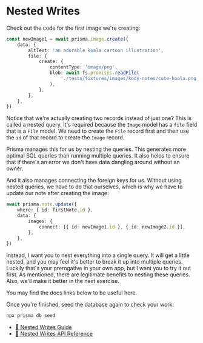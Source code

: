 # Nested Writes

Check out the code for the first image we're creating:

```ts lines=4-11
const newImage1 = await prisma.image.create({
	data: {
		altText: 'an adorable koala cartoon illustration',
		file: {
			create: {
				contentType: 'image/png',
				blob: await fs.promises.readFile(
					'./tests/fixtures/images/kody-notes/cute-koala.png',
				),
			},
		},
	},
})
```

Notice that we're actually creating two records instead of just one? This is
called a nested query. It's required because the `Image` model has a
`file` field that is a `File` model. We need to create the `File` record first
and then use the `id` of that record to create the `Image` record.

Prisma manages this for us by nesting the queries. This generates more optimal
SQL queries than running multiple queries. It also helps to ensure that if
there's an error we don't have data dangling around without an owner.

And it also manages connecting the foreign keys for us. Without using nested
queries, we have to do that ourselves, which is why we have to update our note
after creating the image:

```ts lines=4-6
await prisma.note.update({
	where: { id: firstNote.id },
	data: {
		images: {
			connect: [{ id: newImage1.id }, { id: newImage2.id }],
		},
	},
})
```

Instead, I want you to nest everything into a single query. It will get a little
nested, and you may feel it's better to break it up into multiple queries.
Luckily that's your prerogative in your own app, but I want you to try it out
first. As mentioned, there are legitimate benefits to nesting these queries.
Also, we'll make it better in the next exercise.

<callout-info>
	You may find the docs links below to be useful here.
</callout-info>

Once you're finished, seed the database again to check your work:

```sh nonumber
npx prisma db seed
```

- [📜 Nested Writes Guide](https://www.prisma.io/docs/guides/performance-and-optimization/prisma-client-transactions-guide#nested-writes)
- [📜 Nested Writes API Reference](https://www.prisma.io/docs/reference/api-reference/prisma-client-reference#create-1)
